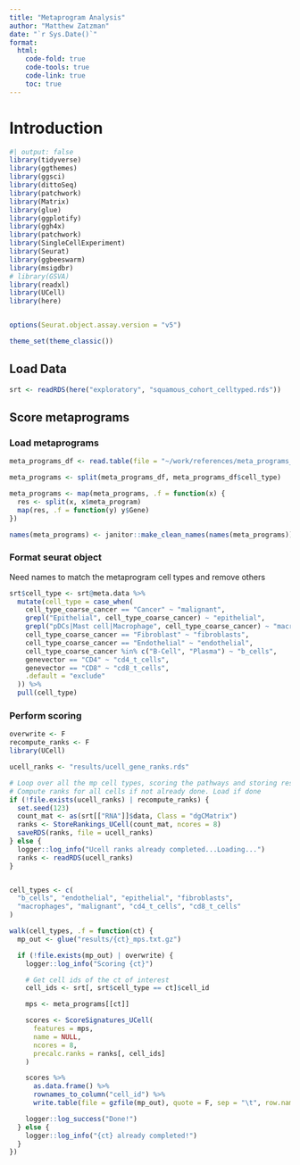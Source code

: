 ```yaml
---
title: "Metaprogram Analysis"
author: "Matthew Zatzman"
date: "`r Sys.Date()`"
format: 
  html:
    code-fold: true
    code-tools: true
    code-link: true
    toc: true
---
```


# Introduction


```r
#| output: false
library(tidyverse)
library(ggthemes)
library(ggsci)
library(dittoSeq)
library(patchwork)
library(Matrix)
library(glue)
library(ggplotify)
library(ggh4x)
library(patchwork)
library(SingleCellExperiment)
library(Seurat)
library(ggbeeswarm)
library(msigdbr)
# library(GSVA)
library(readxl)
library(UCell)
library(here)


options(Seurat.object.assay.version = "v5")

theme_set(theme_classic())
```

## Load Data

```r
srt <- readRDS(here("exploratory", "squamous_cohort_celltyped.rds"))
```

## Score metaprograms

### Load metaprograms

```r
meta_programs_df <- read.table(file = "~/work/references/meta_programs_tirosh/tirosh_mp_patched.txt", header = T, sep = "\t")

meta_programs <- split(meta_programs_df, meta_programs_df$cell_type)

meta_programs <- map(meta_programs, .f = function(x) {
  res <- split(x, x$meta_program)
  map(res, .f = function(y) y$Gene)
})

names(meta_programs) <- janitor::make_clean_names(names(meta_programs))
```

### Format seurat object

Need names to match the metaprogram cell types and remove others

```r
srt$cell_type <- srt@meta.data %>%
  mutate(cell_type = case_when(
    cell_type_coarse_cancer == "Cancer" ~ "malignant",
    grepl("Epithelial", cell_type_coarse_cancer) ~ "epithelial",
    grepl("pDCs|Mast cell|Macrophage", cell_type_coarse_cancer) ~ "macrophages",
    cell_type_coarse_cancer == "Fibroblast" ~ "fibroblasts",
    cell_type_coarse_cancer == "Endothelial" ~ "endothelial",
    cell_type_coarse_cancer %in% c("B-Cell", "Plasma") ~ "b_cells",
    genevector == "CD4" ~ "cd4_t_cells",
    genevector == "CD8" ~ "cd8_t_cells",
    .default = "exclude"
  )) %>%
  pull(cell_type)
```

### Perform scoring

```r
overwrite <- F
recompute_ranks <- F
library(UCell)

ucell_ranks <- "results/ucell_gene_ranks.rds"

# Loop over all the mp cell types, scoring the pathways and storing results
# Compute ranks for all cells if not already done. Load if done
if (!file.exists(ucell_ranks) | recompute_ranks) {
  set.seed(123)
  count_mat <- as(srt[["RNA"]]$data, Class = "dgCMatrix")
  ranks <- StoreRankings_UCell(count_mat, ncores = 8)
  saveRDS(ranks, file = ucell_ranks)
} else {
  logger::log_info("Ucell ranks already completed...Loading...")
  ranks <- readRDS(ucell_ranks)
}


cell_types <- c(
  "b_cells", "endothelial", "epithelial", "fibroblasts",
  "macrophages", "malignant", "cd4_t_cells", "cd8_t_cells"
)

walk(cell_types, .f = function(ct) {
  mp_out <- glue("results/{ct}_mps.txt.gz")

  if (!file.exists(mp_out) | overwrite) {
    logger::log_info("Scoring {ct}")

    # Get cell ids of the ct of interest
    cell_ids <- srt[, srt$cell_type == ct]$cell_id

    mps <- meta_programs[[ct]]

    scores <- ScoreSignatures_UCell(
      features = mps,
      name = NULL,
      ncores = 8,
      precalc.ranks = ranks[, cell_ids]
    )

    scores %>%
      as.data.frame() %>%
      rownames_to_column("cell_id") %>%
      write.table(file = gzfile(mp_out), quote = F, sep = "\t", row.names = F, col.names = T)

    logger::log_success("Done!")
  } else {
    logger::log_info("{ct} already completed!")
  }
})
```